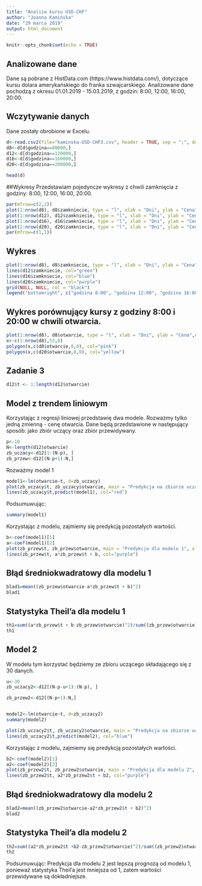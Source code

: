 ```yaml
---
title: "Analiza kursu USD-CHF"
author: "Joanna Kamińska"
date: "29 marca 2019"
output: html_document
---
```


```r
knitr::opts_chunk$set(echo = TRUE)
```
##  Analizowane dane
Dane są pobrane z HistData.com (https://www.histdata.com/), dotyczące kursu dolara amerykańskiego do franka szwajcarskiego. Analizowane dane pochodzą z okresu 01.01.2019 - 15.03.2019, z godzin: 8:00, 12:00, 16:00, 20:00.

## Wczytywanie danych
Dane zostały obrobione w Excelu.
```r
d<-read.csv2(file="kaminska-USD-CHF3.csv", header = TRUE, sep = ";", dec = ".")
d8<-d[d$godzina==80000,]
d12<-d[d$godzina==120000,]
d16<-d[d$godzina==160000,]
d20<-d[d$godzina==200000,]

head(d)
```

##Wykresy
Przedstawiam pojedyncze wykresy z chwili zamknięcia z godziny: 8:00, 12:00, 16:00, 20:00.
```r
par(mfrow=c(2,2))
plot(1:nrow(d8), d8$zamkniecie, type = "l", xlab = "Dni", ylab = "Cena",col="red",main = "Kursy z godziny 8:00")
plot(1:nrow(d12), d12$zamkniecie, type = "l", xlab = "Dni", ylab = "Cena",col="green", main = "Kursy z godziny 12:00")
plot(1:nrow(d16), d16$zamkniecie, type = "l", xlab = "Dni", ylab = "Cena",col="blue", main = "Kursy z godziny 16:00")
plot(1:nrow(d20), d20$zamkniecie, type = "l", xlab = "Dni", ylab = "Cena",col="purple", main = "Kursy z godziny 20:00")
par(mfrow=c(1,1))
```
## Wykres

```r
plot(1:nrow(d8), d8$zamkniecie, type = "l", xlab = "Dni", ylab = "Cena",col="red",main = "Porównanie kursów zamknięcia")
lines(d12$zamkniecie, col="green")
lines(d16$zamkniecie, col="blue")
lines(d20$zamkniecie, col="purple")
grid(NULL, NULL, col = "black")
legend("bottomright", c("godzina 8:00", "godzina 12:00", "godzina 16:00","godzina 20:00"), col =c("red","green","blue","purple"), lwd=2)
```
## Wykres porównujący kursy z godziny 8:00 i 20:00 w chwili otwarcia.
```r
plot(1:nrow(d8), d8$otwarcie, type = "l", xlab = "Dni", ylab = "Cena",col="red",main = "Porównanie kursów z godziny 8:00 i 20:00")
x<-c(1:nrow(d8),53,0)
polygon(x,c(d8$otwarcie,0,0), col="pink")
polygon(x,c(d20$otwarcie,0,0), col="yellow")

```


## Zadanie 3 
```r
d12$t <- 1:length(d12$otwarcie)
```
## Model z trendem liniowym
Korzystając z regresji liniowej przedstawię dwa modele. Rozważmy tylko jedną zmienną - cenę otwarcia. Dane będą przedstawione w następujący sposób: jako zbiór uczący oraz zbiór przewidywany.
```r
p<-10
N<-length(d12$otwarcie)
zb_uczacy<-d12[1:(N-p), ] 
zb_przew<-d12[(N-p+1):N,]
```
Rozważmy model 1
```r
model1<-lm(otwarcie~t, d=zb_uczacy)
plot(zb_uczacy$t, zb_uczacy$otwarcie, main = "Predykcja na zbiorze uczącym", xlab="Dni", ylab="Otwarcie")
lines(zb_uczacy$t,predict(model1), col="red")
```
Podsumuwując:
```r
summary(model1)
```
Korzystając z modelu, zajmiemy się predykcją pozostałych wartości.
```r
b<-coef(model1)[1]
a<-coef(model1)[2]
plot(zb_przew$t, zb_przew$otwarcie, main = "Predykcja dla modelu 1", xlab="Dni", ylab="Kursy")
lines(zb_przew$t, a*zb_przew$t + b, col="purple")
```
## Błąd średniokwadratowy dla modelu 1
```r
blad1=mean((zb_przew$otwarcie-a*zb_przew$t + b)^2)
blad1
```
## Statystyka Theil'a dla modelu 1
```r
th1=sum((a*zb_przew$t + b-zb_przew$otwarcie)^2)/sum((zb_przew$otwarcie)^2)
th1
```
## Model 2
W modelu tym korzystać będziemy ze zbioru uczącego składającego się z 30 danych.
```r
u<-30
zb_uczacy2<-d12[(N-p-u+1):(N-p), ] 

zb_przew2<-d12[(N-p+1):N,]


model2<-lm(otwarcie~t, d=zb_uczacy2)
summary(model2)

```
```r
plot(zb_uczacy2$t, zb_uczacy2$otwarcie, main = "Predykcja na zbiorze uczącym", xlab="Dni", ylab="Otwarcie")
lines(zb_uczacy2$t,predict(model2), col="blue")
```
Korzystając z modelu, zajmiemy się predykcją pozostałych wartości.
```r
b2<-coef(model2)[1]
a2<-coef(model2)[2]
plot(zb_przew2$t, zb_przew2$otwarcie, main = "Predykcja dla modelu 2", xlab="Dni", ylab="Kursy")
lines(zb_przew2$t, a2*zb_przew2$t + b2, col="purple")
```
## Błąd średniokwadratowy dla modelu 2
```r
blad2=mean((zb_przew2$otwarcie-a2*zb_przew2$t + b2)^2)
blad2
```
## Statystyka Theil'a dla modelu 2
```r
th2=sum((a2*zb_przew2$t +b2-zb_przew2$otwarcie)^2)/sum((zb_przew2$otwarcie)^2)
th2
```

Podsumuwując:
Predykcja dla modelu 2 jest lepszą prognozą od modelu 1, ponieważ statystyka Theil'a jest mniejsza od 1, zatem wartości przewidywane są dokładniejsze.
